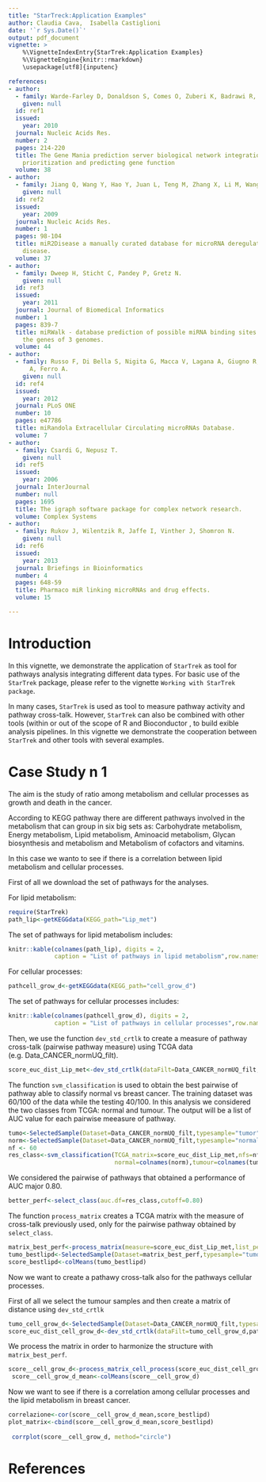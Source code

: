 ```yaml
---
title: "StarTreck:Application Examples"
author: Claudia Cava,  Isabella Castiglioni
date: '`r Sys.Date()`'
output: pdf_document
vignette: >
    %\VignetteIndexEntry{StarTrek:Application Examples}
    %\VignetteEngine{knitr::rmarkdown}
    \usepackage[utf8]{inputenc}

references:
- author:
  - family: Warde-Farley D, Donaldson S, Comes O, Zuberi K, Badrawi R, and others
    given: null
  id: ref1
  issued:
    year: 2010
  journal: Nucleic Acids Res.
  number: 2
  pages: 214-220
  title: The Gene Mania prediction server biological network integration for gene
    prioritization and predicting gene function
  volume: 38
- author:
  - family: Jiang Q, Wang Y, Hao Y, Juan L, Teng M, Zhang X, Li M, Wang G, Liu Y.
    given: null
  id: ref2
  issued:
    year: 2009
  journal: Nucleic Acids Res.
  number: 1
  pages: 98-104
  title: miR2Disease a manually curated database for microRNA deregulation in human
    disease.
  volume: 37
- author:
  - family: Dweep H, Sticht C, Pandey P, Gretz N.
    given: null
  id: ref3
  issued:
    year: 2011
  journal: Journal of Biomedical Informatics
  number: 1
  pages: 839-7
  title: miRWalk - database prediction of possible miRNA binding sites by "walking"
    the genes of 3 genomes.
  volume: 44
- author:
  - family: Russo F, Di Bella S, Nigita G, Macca V, Lagana A, Giugno R, Pulvirenti
      A, Ferro A.
    given: null
  id: ref4
  issued:
    year: 2012
  journal: PLoS ONE
  number: 10
  pages: e47786
  title: miRandola Extracellular Circulating microRNAs Database.
  volume: 7
- author:
  - family: Csardi G, Nepusz T.
    given: null
  id: ref5
  issued:
    year: 2006
  journal: InterJournal
  number: null
  pages: 1695
  title: The igraph software package for complex network research.
  volume: Complex Systems
- author:
  - family: Rukov J, Wilentzik R, Jaffe I, Vinther J, Shomron N.
    given: null
  id: ref6
  issued:
    year: 2013
  journal: Briefings in Bioinformatics
  number: 4
  pages: 648-59
  title: Pharmaco miR linking microRNAs and drug effects.
  volume: 15

---
```


# Introduction 

In this vignette, we demonstrate the application of `StarTrek` as  tool for pathways analysis integrating different data types.  For basic use of the `StarTrek` package,  please refer to the vignette `Working with StarTrek package`.

In many cases, `StarTrek` is used as tool to measure pathway activity and pathway cross-talk.  However, `StarTrek`
can also be combined with other tools (within or out of the scope of R and Bioconductor , to build  exible analysis pipelines. In this vignette we demonstrate the cooperation between `StarTrek` and other tools with several examples.

# Case Study n 1

The aim is the study of ratio among metabolism and cellular processes as growth and death in the cancer. 

According to KEGG pathway there are different pathways involved in the metabolism that can group in six big sets as: Carbohydrate metabolism,  Energy metabolism,  Lipid metabolism,   Aminoacid metabolism,  Glycan biosynthesis and metabolism and Metabolism of cofactors and vitamins.

In this case we wanto to see if there is a correlation between lipid metabolism and cellular processes. 

First of all we download the set of pathways for the analyses.

For lipid metabolism:

```r
require(StarTrek)
path_lip<-getKEGGdata(KEGG_path="Lip_met")
```

The set of pathways for lipid metabolism includes:

```r
knitr::kable(colnames(path_lip), digits = 2,
             caption = "List of pathways in lipid metabolism",row.names = FALSE)
```

For cellular processes:

```r
pathcell_grow_d<-getKEGGdata(KEGG_path="cell_grow_d")
```

The set of pathways for cellular processes includes:

```r
knitr::kable(colnames(pathcell_grow_d), digits = 2,
             caption = "List of pathways in cellular processes",row.names = FALSE)
```

Then, we use the function `dev_std_crtlk` to create a measure of pathway cross-talk (pairwise pathway measure) using TCGA data (e.g. Data_CANCER_normUQ_filt).



```r
score_euc_dist_Lip_met<-dev_std_crtlk(dataFilt=Data_CANCER_normUQ_filt,path_lip)
```

The function `svm_classification` is used to obtain the best pairwise of pathway able to classify normal vs breast cancer. The training dataset was 60/100 of the data while the testing 40/100. In this analysis we considered the two classes from TCGA: normal and tumour. The output will be a list of AUC value for each pairwise meeasure of pathway.

```r
tumo<-SelectedSample(Dataset=Data_CANCER_normUQ_filt,typesample="tumor")[,1:100]
norm<-SelectedSample(Dataset=Data_CANCER_normUQ_filt,typesample="normal")[,1:100]
nf <- 60
res_class<-svm_classification(TCGA_matrix=score_euc_dist_Lip_met,nfs=nf,
                              normal=colnames(norm),tumour=colnames(tumo))
```

We considered the pairwise of pathways that obtained a performance of AUC major 0.80.

```r
better_perf<-select_class(auc.df=res_class,cutoff=0.80)
```

The function `process_matrix` creates a TCGA matrix with the measure of cross-talk previously used, only for the pairwise pathway  obtained by  `select_class`.

```r
matrix_best_perf<-process_matrix(measure=score_euc_dist_Lip_met,list_perf=better_perf)
tumo_bestlipd<-SelectedSample(Dataset=matrix_best_perf,typesample="tumor")[,1:100]
score_bestlipd<-colMeans(tumo_bestlipd) 
```

Now we want to create a pathawy cross-talk also for the pathways cellular processes.

First of all we select the tumour samples and then create a matrix of distance using `dev_std_crtlk`


```r
tumo_cell_grow_d<-SelectedSample(Dataset=Data_CANCER_normUQ_filt,typesample="tumor")[,1:100]
score_euc_dist_cell_grow_d<-dev_std_crtlk(dataFilt=tumo_cell_grow_d,pathcell_grow_d)
```

We process the matrix in order to harmonize the structure with `matrix_best_perf`.


```r
score__cell_grow_d<-process_matrix_cell_process(score_euc_dist_cell_grow_d)
 score__cell_grow_d_mean<-colMeans(score__cell_grow_d) 
```

Now we want to see if there is a correlation among cellular processes and the lipid metabolism in breast cancer. 

```r
correlazione<-cor(score__cell_grow_d_mean,score_bestlipd)
plot_matrix<-cbind(score__cell_grow_d_mean,score_bestlipd) 
 
 corrplot(score__cell_grow_d, method="circle")
```


  

  



# References